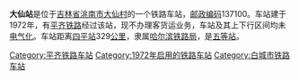 {{noteTA
|1=zh-cn:始发车次; zh-hk:列車班次;
|2=zh-cn:车次; zh-hk:班次;
}}
{{Infobox China railway station 
|车站名称 = 大仙站
|车站名称拼音 = 
|车站地址 = [[吉林省|吉林省]][[洮南市|洮南市]]
|归属 = [[哈尔滨铁路局|哈尔滨铁路局]]
|车站等级 = [[五等站_(中铁)|五等站]]
|线路 = [[平齐铁路|平齐铁路]]
}}
'''大仙站'''是位于[[吉林省|吉林省]][[洮南市|洮南市]][[大仙村|大仙村]]的一个铁路车站，[[邮政编码|邮政编码]]137100。车站建于1972年，有[[平齐铁路|平齐铁路]]经过该站，现不办理客货运业务，车站及其上下行区间均未[[电气化|电气化]]。车站距离[[四平站|四平站]]329[[公里|公里]]，隶属[[哈尔滨铁路局|哈尔滨铁路局]]，是[[五等站_(中铁)|五等站]]。

{{start rail box}}
{{s-inop|[[洮南站|洮南站]]}}
{{s-line|[[平齐铁路|平齐铁路]]}}
{{s-inop|[[穆家店站|穆家店站]]}}
{{end box}}
{{平齐铁路}}
{{铁路车站小作品}}
{{吉林小作品}}

[[Category:平齐铁路车站|Category:平齐铁路车站]]
[[Category:1972年启用的铁路车站|Category:1972年启用的铁路车站]]
[[Category:白城市铁路车站|Category:白城市铁路车站]]